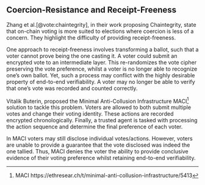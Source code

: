## Coercion-Resistance and Receipt-Freeness

Zhang et al.[@vote:chaintegrity], in their work proposing Chaintegrity, state that on-chain voting is more suited to elections where coercion is less of a concern. They highlight the difficulty of providing receipt-freeness.

One approach to receipt-freeness involves transforming a ballot, such that a voter cannot prove being the one casting it. A voter could submit an encrypted vote to an intermediate layer. This re-randomizes the vote cipher preserving the vote preference, whilst a voter is no longer able to recognize one's own ballot. Yet, such a process may conflict with the highly desirable property of end-to-end verifiability. A voter may no longer be able to verify that one's vote was recorded and counted correctly.

Vitalik Buterin, proposed the Minimal Anti-Collusion Infrastructure MACI[^3] solution to tackle this problem. Voters are allowed to both submit multiple votes and change their voting identity. These actions are recorded encrypted chronologically. Finally, a trusted agent is tasked with processing the action sequence and determine the final preference of each voter.

In MACI voters may still disclose individual votes/actions. However, voters are unable to provide a guarantee that the vote disclosed was indeed the one tallied. Thus, MACI denies the voter the ability to provide conclusive evidence of their voting preference whilst retaining end-to-end verifiability.

[^3]: MACI https://ethresear.ch/t/minimal-anti-collusion-infrastructure/5413
